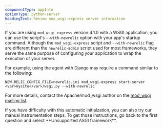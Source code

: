 ```yaml
---
componentType: appInfo
optionType: python-server
headingText: Review mod_wsgi-express server information
---
```


If you are using `mod_wsgi-express` version 4.1.0 with a WSGI application, you can use the script's `--with-newrelic` option with your app's startup command. Although the `mod_wsgi-express` script and `--with-newrelic` flag are different than the `newrelic-admin` script used for most frameworks, they serve the same purpose of configuring your application to wrap the execution of your server.

For example, using the agent with Django may require a command similar to the following:

```
NEW_RELIC_CONFIG_FILE=newrelic.ini mod_wsgi-express start-server <var>mysite</var>/wsgi.py --with-newrelic
```

For more details, contact the Apache/mod_wsgi author on the [mod_wsgi mailing list](http://code.google.com/p/modwsgi/wiki/WhereToGetHelp?tm=6#Asking_Your).

<Callout variant="tip">
  If you have difficulty with this automatic initialzation, you can also try our manual instrumentation steps. To get those instructions, go back to the first question and select **Unsupported ASGI framework**.
</Callout>